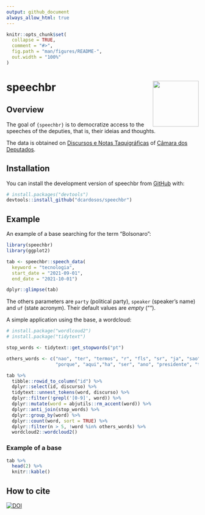 ```yaml
---
output: github_document
always_allow_html: true
---
```


<!-- README.md is generated from README.Rmd. Please edit that file -->

```r
knitr::opts_chunk$set(
  collapse = TRUE,
  comment = "#>",
  fig.path = "man/figures/README-",
  out.width = "100%"
)
```

# speechbr <img src="man/figures/hexlogo.png" align="right" width = "120px"/>


<!-- badges: start -->
<!-- badges: end -->

## Overview

The goal of `{speechbr}` is to democratize access to the speeches of the deputies, that is, their ideias and thoughts.

The data is obtained on [Discursos e Notas Taquigráficas](https://www2.camara.leg.br/atividade-legislativa/discursos-e-notas-taquigraficas) of [Câmara dos Deputados](https://www.camara.leg.br/).

## Installation

You can install the development version of speechbr from [GitHub](https://github.com/) with:

```r
# install.packages("devtools")
devtools::install_github("dcardosos/speechbr")
```

## Example

An example of a base searching for the term "Bolsonaro":

```r
library(speechbr)
library(ggplot2)

tab <- speechbr::speech_data(
  keyword = "tecnologia",
  start_date = "2021-09-01", 
  end_date = "2021-10-01")

dplyr::glimpse(tab)
```

The others parameters are `party` (political party), `speaker` (speaker's name) and `uf` (state acronym). Their default values are _empty_ ("").

A simple application using the base, a wordcloud:

```r
# install.package("wordlcoud2")
# install.package("tidytext")

stop_words <- tidytext::get_stopwords("pt")

others_words <- c("nao", "ter", "termos", "r", "fls", "sr", "ja", "sao",
                  "porque", "aqui","ha", "ser", "ano", "presidente", "tambem")

tab %>%
  tibble::rowid_to_column("id") %>%
  dplyr::select(id, discurso) %>%
  tidytext::unnest_tokens(word, discurso) %>%
  dplyr::filter(!grepl('[0-9]', word)) %>%
  dplyr::mutate(word = abjutils::rm_accent(word)) %>%
  dplyr::anti_join(stop_words) %>%
  dplyr::group_by(word) %>%
  dplyr::count(word, sort = TRUE) %>%
  dplyr::filter(n > 5, !word %in% others_words) %>% 
  wordcloud2::wordcloud2()
```

### Example of a base

```r

tab %>% 
  head(2) %>%
  knitr::kable()
```

## How to cite

[![DOI](https://zenodo.org/badge/DOI/10.5281/zenodo.5921104.svg)](https://doi.org/10.5281/zenodo.5921104)
